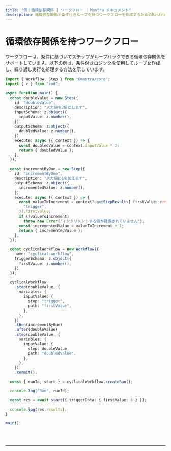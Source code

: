 ```yaml
---
title: "例：循環依存関係 | ワークフロー | Mastra ドキュメント"
description: 循環依存関係と条件付きループを持つワークフローを作成するためのMastraの使用例。
---
```



# 循環依存関係を持つワークフロー

ワークフローは、条件に基づいてステップがループバックできる循環依存関係をサポートしています。以下の例は、条件付きロジックを使用してループを作成し、繰り返し実行を処理する方法を示しています。

```ts showLineNumbers copy
import { Workflow, Step } from "@mastra/core";
import { z } from "zod";

async function main() {
  const doubleValue = new Step({
    id: "doubleValue",
    description: "入力値を2倍にします",
    inputSchema: z.object({
      inputValue: z.number(),
    }),
    outputSchema: z.object({
      doubledValue: z.number(),
    }),
    execute: async ({ context }) => {
      const doubledValue = context.inputValue * 2;
      return { doubledValue };
    },
  });

  const incrementByOne = new Step({
    id: "incrementByOne",
    description: "入力値に1を加えます",
    outputSchema: z.object({
      incrementedValue: z.number(),
    }),
    execute: async ({ context }) => {
      const valueToIncrement = context?.getStepResult<{ firstValue: number }>(
        "trigger",
      )?.firstValue;
      if (!valueToIncrement)
        throw new Error("インクリメントする値が提供されていません");
      const incrementedValue = valueToIncrement + 1;
      return { incrementedValue };
    },
  });

  const cyclicalWorkflow = new Workflow({
    name: "cyclical-workflow",
    triggerSchema: z.object({
      firstValue: z.number(),
    }),
  });

  cyclicalWorkflow
    .step(doubleValue, {
      variables: {
        inputValue: {
          step: "trigger",
          path: "firstValue",
        },
      },
    })
    .then(incrementByOne)
    .after(doubleValue)
    .step(doubleValue, {
      variables: {
        inputValue: {
          step: doubleValue,
          path: "doubledValue",
        },
      },
    })
    .commit();

  const { runId, start } = cyclicalWorkflow.createRun();

  console.log("Run", runId);

  const res = await start({ triggerData: { firstValue: 6 } });

  console.log(res.results);
}

main();
```

<br />
<br />
<hr className="dark:border-[#404040] border-gray-300" />
<br />
<br />
<GithubLink
  link={
    "https://github.com/mastra-ai/mastra/blob/main/examples/basics/workflows/workflow-with-cyclical-deps"
  }
/>
